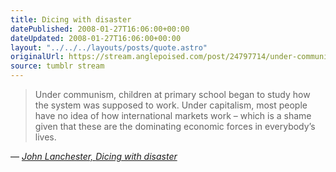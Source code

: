 ```yaml
---
title: Dicing with disaster
datePublished: 2008-01-27T16:06:00+00:00
dateUpdated: 2008-01-27T16:06:00+00:00
layout: "../../../layouts/posts/quote.astro"
originalUrl: https://stream.anglepoised.com/post/24797714/under-communism-children-at-primary-school-began
source: tumblr stream
---
```


> Under communism, children at primary school began to study how the system was supposed to work. Under capitalism, most people have no idea of how international markets work &#8211; which is a shame given that these are the dominating economic forces in everybody&rsquo;s lives.

— <cite>[John Lanchester, _Dicing with disaster_](https://www.theguardian.com/business/2008/jan/26/europeanbanks.banking)</cite>
